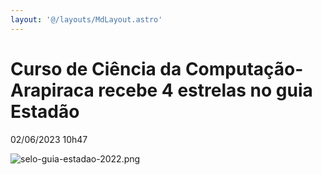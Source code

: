 ```yaml
---
layout: '@/layouts/MdLayout.astro'
---
```






Curso de Ciência da Computação-Arapiraca recebe 4 estrelas no guia Estadão
==========================================================================





  

02/06/2023 10h47









<Image src="https://arapiraca.ufal.br/graduacao/ciencia-da-computacao/documentos/imagens/selo-guia-estadao-2022.png/%40%40images/f17e4d0f-8f8a-4529-9cba-1ff0d40be558.png" alt="selo-guia-estadao-2022.png" inferSize />












